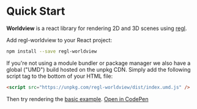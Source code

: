 # Quick Start

**Worldview** is a react library for rendering 2D and 3D scenes using [regl](https://github.com/regl-project/regl).

Add regl-worldview to your React project:

```bash
npm install --save regl-worldview
```

If you're not using a module bundler or package manager we also have a global ("UMD") build hosted on the unpkg CDN. Simply add the following script tag to the bottom of your HTML file:

```html
<script src="https://unpkg.com/regl-worldview/dist/index.umd.js" />
```

Then try rendering the [basic example](#/docs/examples/basic-example). [Open in CodePen](https://codepen.io/vidaaudrey/pen/WPwmqg)
